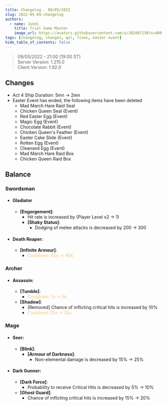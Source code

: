 ```yaml
---
title: Changelog - 09/05/2022
slug: 2022-05-09-changelog
authors:
  - name: Jundi
    title: Trial Game Master
    image_url: https://avatars.githubusercontent.com/u/102407130?s=400
tags: [changelog, changes, qol, fixes, easter event]
hide_table_of_contents: false
---
```



> 09/05/2022 - 21:00 (19:00 ST)   
> Server Version: 1.215.0   
> Client Version: 1.92.0   

## Changes
- Act 4 Ship Duration: 5mn -> 2mn
- Easter Event has ended, the following items have been deleted
  - Mad March Hare Raid Seal
  - Chicken Queen Seal (Event)
  - Red Easter Egg (Event)
  - Magic Egg (Event)
  - Chocolate Rabbit (Event)
  - Chicken Queen's Feather (Event)
  - Easter Cake Slide (Event)
  - Rotten Egg (Event)
  - Cleansed Egg (Event)
  - Mad March Hare Raid Box
  - Chicken Queen Raid Box

## Balance
### <ItemIcon iconId="32040" width="35px"/> Swordsman 
- #### <ItemIcon iconId="2544" width="25px"/> Gladiator 
  - **<ItemIcon iconId="10252" width="15px"/> [Engorgement]**: 
    - <BCard>Hit rate is increased by (Player Level x2 -> 1)</BCard>
    - **<ItemIcon iconId="10251" width="15px"/> [Shaky Status]**:
        - <BCard>Dodging of melee attacks is decreased by 200 -> 300</BCard> 

- #### <ItemIcon iconId="2654" width="25px"/> Death Reaper: 
    - **<ItemIcon iconId="6105" width="15px"/> [Infinite Armour]**:
        - <font color= '#f5c478'>Cooldown: 60s -> 90s</font>

### <ItemIcon iconId="32100" width="35px"/> Archer  
- #### <ItemIcon iconId="904" width="25px"/> Assassin:
    - **<ItemIcon iconId="5849" width="15px"/> [Tumble]**:
        - <font color= '#f5c478'>Cooldown: 7s -> 9s</font>
    - **<ItemIcon iconId="5851" width="15px"/> [Shadow]**:
        - [Removed] <BCard>Chance of inflicting critical hits is increased by 10%</BCard>
        - <font color= '#f5c478'>Cooldown 25s -> 35s</font>

### <ItemIcon iconId="32120" width="35px"/> Mage 
- #### <ItemIcon iconId="2656" width="25px"/> Seer:
    - **<ItemIcon iconId="6126" width="15px"/> [Blink]**: 
        - **<ItemIcon iconId="10371" width="15px"/> [Armour of Darkness]**:       
            - <BCard>Non-elemental damage is decreased by 15% -> 25%</BCard>

- #### <ItemIcon iconId="914" width="25px"/>Dark Gunner: 
    - **<ItemIcon iconId="5949" width="15px"/> [Dark Force]**:
        - <BCard>Probability to receive Critical Hits is decreased by 5% -> 10%</BCard>
    - **<ItemIcon iconId="5947" width="15px"/> [Ghost Guard]**:   
        - <BCard>Chance of inflicting critical hits is increased by 15% -> 20%</BCard>